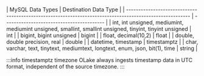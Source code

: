 <div className="flex justify-center w-full">
| MySQL Data Types                                                                                         | Destination Data Type |
| -------------------------------------------------------------------------------------------------------- | ----------------------------------------- |
| int, int unsigned, mediumint, mediumint unsigned, smallint, smallint unsigned, tinyint, tinyint unsigned | int                                       |
| bigint, bigint unsigned                                                                                  | bigint                                    |
| float, decimal(10,2)                                                                                     | float                                     |
| double, double precision, real                                                                           | double                                    |
| datetime, timestamp                                                                                      | timestamptz                                 |
| char, varchar, text, tinytext, mediumtext, longtext, enum, json, bit(1), time                            | string                                    |

</div>

:::info timestamptz timezone
OLake always ingests timestamp data in UTC format, independent of the source timezone.
:::